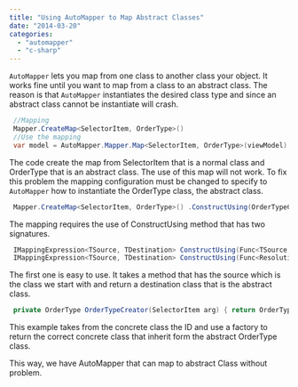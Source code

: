 ```yaml
---
title: "Using AutoMapper to Map Abstract Classes"
date: "2014-03-20"
categories: 
  - "automapper"
  - "c-sharp"
---
```


`AutoMapper` lets you map from one class to another class your object. It works fine until you want to map from a class to an abstract class. The reason is that `AutoMapper` instantiates the desired class type and since an abstract class cannot be instantiate will crash.


```csharp
 //Mapping 
 Mapper.CreateMap<SelectorItem, OrderType>() 
 //Use the mapping 
 var model = AutoMapper.Mapper.Map<SelectorItem, OrderType>(viewModel); 
```

The code create the map from SelectorItem that is a normal class and OrderType that is an abstract class. The use of this map will not work. To fix this problem the mapping configuration must be changed to specify to `AutoMapper` how to instantiate the OrderType class, the abstract class.


```csharp
 Mapper.CreateMap<SelectorItem, OrderType>() .ConstructUsing(OrderTypeCreator); 
```

The mapping requires the use of ConstructUsing method that has two signatures.


```csharp
 IMappingExpression<TSource, TDestination> ConstructUsing(Func<TSource, TDestination> ctor); 
 IMappingExpression<TSource, TDestination> ConstructUsing(Func<ResolutionContext, TDestination> ctor); 
```

The first one is easy to use. It takes a method that has the source which is the class we start with and return a destination class that is the abstract class.


```csharp
 private OrderType OrderTypeCreator(SelectorItem arg) { return OrderType.GetFromId(arg.Id); } 
```

This example takes from the concrete class the ID and use a factory to return the correct concrete class that inherit form the abstract OrderType class.

This way, we have AutoMapper that can map to abstract Class without problem.
